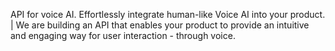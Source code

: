 API for voice AI. Effortlessly integrate human-like Voice AI into your product. | We are building an API that enables your product to provide an intuitive and engaging way for user interaction - through voice.